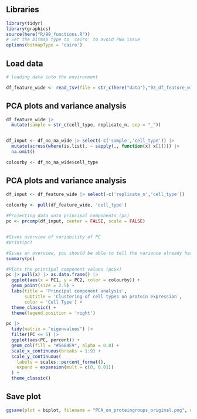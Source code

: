 ## Libraries

```r
library(tidyr)
library(graphics)
source(here("R/99_functions.R"))
# Set the bitmap type to 'cairo' to avoid PNG issue
options(bitmapType = 'cairo')


```

## Load data

```r
# loading data into the environment

df_feature_wide <- read_tsv(file = str_c(here("data"),"03_df_feature_wide.tsv.gz",sep="/"))

```

## PCA plots and variance analysis

```r

df_feature_wide |> 
  mutate(sample = str_c(cell_type, replicate_n, sep = "_"))


df_input <- df_no_na_wide |> select(-c('sample','cell_type')) |> 
  mutate(across(where(is.list), ~ sapply(., function(x) x[1]))) |> 
  na.omit() 

colourby <- df_no_na_wide$cell_type

```

## PCA plots and variance analysis

```r

df_input <- df_feature_wide |> select(-c('replicate_n','cell_type'))

colourby <- pull(df_feature_wide, 'cell_type')
   
#Projecting data unto principal components (pc)
pc <- prcomp(df_input, center = FALSE, scale = FALSE)


#Gives overview of variability of PC
#print(pc)

#Gives an overview, you should be able to tell the variance already here even without the plot
summary(pc)
```

```r
#Plots the principal component values (pc$x)  
pc |> pull(x) |> as.data.frame() |>
  ggplot(aes(x = PC1, y = PC2, color = colourby)) +
  geom_point(size = 2.5) +
  labs(title = 'Principal component analysis', 
       subtitle = 'Clustering of cell types on protein expression',
       color = 'Cell Type') +
  theme_classic() +
  theme(legend.position = 'right')
```

```r
pc |>
  tidy(matrix = "eigenvalues") |>
  filter(PC <= 5) |>
  ggplot(aes(PC, percent)) +
  geom_col(fill = "#56B4E9", alpha = 0.8) +
  scale_x_continuous(breaks = 1:9) +
  scale_y_continuous(
    labels = scales::percent_format(),
    expand = expansion(mult = c(0, 0.01))
  ) +
  theme_classic()
```

## Save plot

```r
ggsave(plot = biplot, filename = "PCA_on_proteingroups_original.png", width = 20, height = 10, units = "cm", path = here("results"))
```

